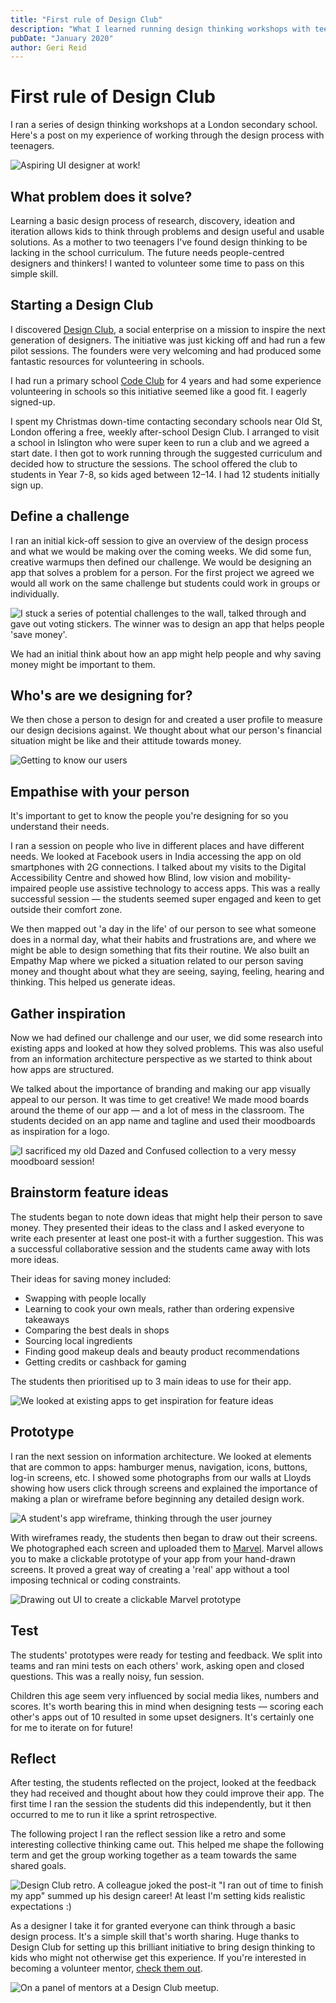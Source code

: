 ```yaml
---
title: "First rule of Design Club"
description: "What I learned running design thinking workshops with teenagers in a London secondary school."
pubDate: "January 2020"
author: Geri Reid
---
```


# First rule of Design Club

I ran a series of design thinking workshops at a London secondary school. Here's a post on my experience of working through the design process with teenagers.

![Aspiring UI designer at work!](/images/student-designer.jpg)

## What problem does it solve?

Learning a basic design process of research, discovery, ideation and iteration allows kids to think through problems and design useful and usable solutions. As a mother to two teenagers I've found design thinking to be lacking in the school curriculum. The future needs people-centred designers and thinkers! I wanted to volunteer some time to pass on this simple skill.

<div class="space-m"></div>

## Starting a Design Club

I discovered [Design Club](https://designclub.org.uk/), a social enterprise on a mission to inspire the next generation of designers. The initiative was just kicking off and had run a few pilot sessions. The founders were very welcoming and had produced some fantastic resources for volunteering in schools.

I had run a primary school [Code Club](https://codeclub.org/en/) for 4 years and had some experience volunteering in schools so this initiative seemed like a good fit. I eagerly signed-up.

I spent my Christmas down-time contacting secondary schools near Old St, London offering a free, weekly after-school Design Club. I arranged to visit a school in Islington who were super keen to run a club and we agreed a start date. I then got to work running through the suggested curriculum and decided how to structure the sessions. The school offered the club to students in Year 7-8, so kids aged between 12–14. I had 12 students initially sign up.

<div class="space-m"></div>

## Define a challenge

I ran an initial kick-off session to give an overview of the design process and what we would be making over the coming weeks. We did some fun, creative warmups then defined our challenge. We would be designing an app that solves a problem for a person. For the first project we agreed we would all work on the same challenge but students could work in groups or individually.

![I stuck a series of potential challenges to the wall, talked through and gave out voting stickers. The winner was to design an app that helps people 'save money'.](/images/voting.png)

We had an initial think about how an app might help people and why saving money might be important to them.

<div class="space-m"></div>

## Who's are we designing for?

We then chose a person to design for and created a user profile to measure our design decisions against. We thought about what our person's financial situation might be like and their attitude towards money.

![Getting to know our users](/images/user-profile.jpg)

## Empathise with your person

It's important to get to know the people you're designing for so you understand their needs.

I ran a session on people who live in different places and have different needs. We looked at Facebook users in India accessing the app on old smartphones with 2G connections. I talked about my visits to the Digital Accessibility Centre and showed how Blind, low vision and mobility-impaired people use assistive technology to access apps. This was a really successful session — the students seemed super engaged and keen to get outside their comfort zone.

We then mapped out 'a day in the life' of our person to see what someone does in a normal day, what their habits and frustrations are, and where we might be able to design something that fits their routine. We also built an Empathy Map where we picked a situation related to our person saving money and thought about what they are seeing, saying, feeling, hearing and thinking. This helped us generate ideas.

<div class="space-m"></div>

## Gather inspiration

Now we had defined our challenge and our user, we did some research into existing apps and looked at how they solved problems. This was also useful from an information architecture perspective as we started to think about how apps are structured.

We talked about the importance of branding and making our app visually appeal to our person. It was time to get creative! We made mood boards around the theme of our app — and a lot of mess in the classroom. The students decided on an app name and tagline and used their moodboards as inspiration for a logo.

![I sacrificed my old Dazed and Confused collection to a very messy moodboard session!](/images/moodboard.jpg)

## Brainstorm feature ideas

The students began to note down ideas that might help their person to save money. They presented their ideas to the class and I asked everyone to write each presenter at least one post-it with a further suggestion. This was a successful collaborative session and the students came away with lots more ideas.

Their ideas for saving money included:

- Swapping with people locally  
- Learning to cook your own meals, rather than ordering expensive takeaways  
- Comparing the best deals in shops  
- Sourcing local ingredients  
- Finding good makeup deals and beauty product recommendations  
- Getting credits or cashback for gaming  

The students then prioritised up to 3 main ideas to use for their app.

<div class="space-m"></div>

![We looked at existing apps to get inspiration for feature ideas](/images/inspiration-from-apps.jpg)

## Prototype

I ran the next session on information architecture. We looked at elements that are common to apps: hamburger menus, navigation, icons, buttons, log-in screens, etc. I showed some photographs from our walls at Lloyds showing how users click through screens and explained the importance of making a plan or wireframe before beginning any detailed design work.

![A student's app wireframe, thinking through the user journey](/images/wireframe.jpg)

With wireframes ready, the students then began to draw out their screens. We photographed each screen and uploaded them to [Marvel](https://marvelapp.com/). Marvel allows you to make a clickable prototype of your app from your hand-drawn screens. It proved a great way of creating a 'real' app without a tool imposing technical or coding constraints.

![Drawing out UI to create a clickable Marvel prototype](/images/hand-drawn-ui.jpg)

## Test

The students' prototypes were ready for testing and feedback. We split into teams and ran mini tests on each others' work, asking open and closed questions. This was a really noisy, fun session.

Children this age seem very influenced by social media likes, numbers and scores. It's worth bearing this in mind when designing tests — scoring each other's apps out of 10 resulted in some upset designers. It's certainly one for me to iterate on for future!

<div class="space-m"></div>

## Reflect

After testing, the students reflected on the project, looked at the feedback they had received and thought about how they could improve their app. The first time I ran the session the students did this independently, but it then occurred to me to run it like a sprint retrospective.

The following project I ran the reflect session like a retro and some interesting collective thinking came out. This helped me shape the following term and get the group working together as a team towards the same shared goals.

![Design Club retro. A colleague joked the post-it "I ran out of time to finish my app" summed up his design career! At least I'm setting kids realistic expectations :)](/images/retro.jpg)

As a designer I take it for granted everyone can think through a basic design process. It's a simple skill that's worth sharing. Huge thanks to Design Club for setting up this brilliant initiative to bring design thinking to kids who might not otherwise get this experience. If you're interested in becoming a volunteer mentor, [check them out](https://designclub.org.uk/).

![On a panel of mentors at a Design Club meetup.](/images/design-club-meetup.jpg)
